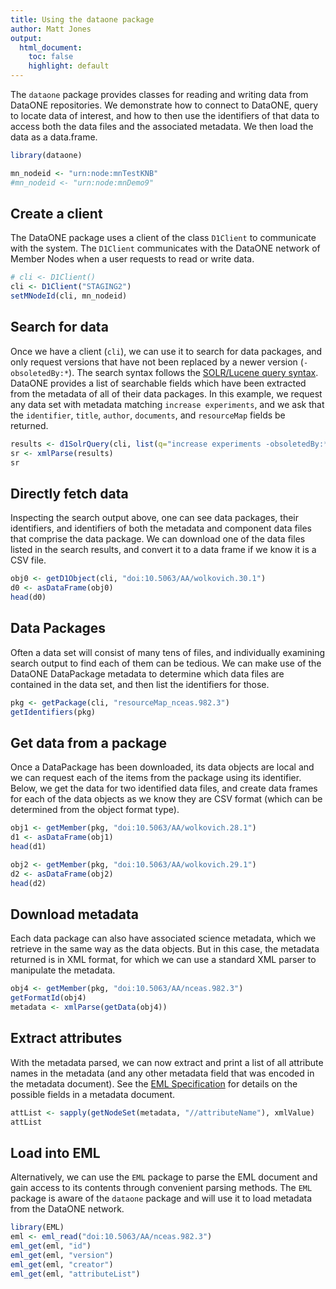 ```yaml
---
title: Using the dataone package
author: Matt Jones
output:
  html_document:
    toc: false
    highlight: default
---  
```


The `dataone` package provides classes for reading and writing data from DataONE repositories.  We demonstrate how to connect to DataONE, query to locate data of interest, and how to then use the identifiers of that data to access both the data files and the associated metadata.  We then load the data as a data.frame.

```r
library(dataone)

mn_nodeid <- "urn:node:mnTestKNB"
#mn_nodeid <- "urn:node:mnDemo9"
```

## Create a client 

The DataONE package uses a client of the class `D1Client` to communicate with the system.  The `D1Client` communicates with the DataONE network of Member Nodes when a user requests to read or write data.

```r
# cli <- D1Client()
cli <- D1Client("STAGING2")
setMNodeId(cli, mn_nodeid)
```

## Search for data

Once we have a client (`cli`), we can use it to search for data packages, and only request versions that have not been replaced by a newer version (`-obsoletedBy:*`). The search syntax follows the [SOLR/Lucene query syntax](http://lucene.apache.org/core/3_6_0/queryparsersyntax.html).  DataONE provides a list of searchable fields which have been extracted from the metadata of all of their data packages. In this example, we request any data set with metadata matching `increase experiments`, and we ask that the `identifier`, `title`, `author`, `documents`, and `resourceMap` fields be returned.

```r
results <- d1SolrQuery(cli, list(q="increase experiments -obsoletedBy:*",fl="identifier,title,author,documents,resourceMap"))
sr <- xmlParse(results)
sr
```

## Directly fetch data

Inspecting the search output above, one can see data packages, their identifiers, and identifiers of both the metadata and component data files that comprise the data package.  We can download one of the data files listed in the search results, and convert it to a data frame if we know it is a CSV file.

```r
obj0 <- getD1Object(cli, "doi:10.5063/AA/wolkovich.30.1")
d0 <- asDataFrame(obj0)
head(d0)
```

## Data Packages

Often a data set will consist of many tens of files, and individually examining search output to find each of them can be tedious.  We can make use of the DataONE DataPackage metadata to determine which data files are contained in the data set, and then list the identifiers for those.

```r
pkg <- getPackage(cli, "resourceMap_nceas.982.3")
getIdentifiers(pkg)
```

## Get data from a package

Once a DataPackage has been downloaded, its data objects are local and we can request each of the items from the package using its identifier.  Below, we get the data for two identified data files, and create data frames for each of the data objects as we know they are CSV format (which can be determined from the object format type).

```r
obj1 <- getMember(pkg, "doi:10.5063/AA/wolkovich.28.1")
d1 <- asDataFrame(obj1)
head(d1)

obj2 <- getMember(pkg, "doi:10.5063/AA/wolkovich.29.1")
d2 <- asDataFrame(obj2)
head(d2)
```

## Download metadata

Each data package can also have associated science metadata, which we retrieve in the same way as the data objects.  But in this case, the metadata returned is in XML format, for which we can use a standard XML parser to manipulate the metadata.

```r
obj4 <- getMember(pkg, "doi:10.5063/AA/nceas.982.3")
getFormatId(obj4)
metadata <- xmlParse(getData(obj4))
```

## Extract attributes 

With the metadata parsed, we can now extract and print a list of all attribute names in the metadata (and any other metadata field that was encoded in the metadata document).  See the [EML Specification](https://knb.ecoinformatics.org/software/eml) for details on the possible fields in a metadata document.

```r
attList <- sapply(getNodeSet(metadata, "//attributeName"), xmlValue)
attList
```

## Load into EML

Alternatively, we can use the `EML` package to parse the EML document and gain access to its contents through convenient parsing methods. The `EML` package is aware of the `dataone` package and will use it to load metadata from the DataONE network.

```r
library(EML)
eml <- eml_read("doi:10.5063/AA/nceas.982.3")
eml_get(eml, "id")
eml_get(eml, "version")
eml_get(eml, "creator")
eml_get(eml, "attributeList")
```

